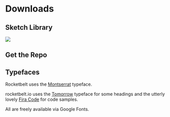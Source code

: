 
# Downloads
<!-- https://www.dropbox.com/s/8q5fj3dbyt8d6hd/RB%C2%B2.sketch?dl=0 -->
<!-- https://fonts.google.com/specimen/Tomorrow?query=tomorrow&preview.size=18&preview.text=Thanks+for+taking+a+look+at+Rocketbelt!&preview.text_type=custom -->
<!-- https://fonts.google.com/specimen/Montserrat?query=tomorrow&preview.size=18&preview.text=Thanks+for+taking+a+look+at+Rocketbelt!&preview.text_type=custom -->
<!-- https://fonts.google.com/specimen/Fira+Code?query=tomorrow&preview.size=18&preview.text=Thanks+for+taking+a+look+at+Rocketbelt!&preview.text_type=custom -->

## Sketch Library
<img src={sketch} />

## Get the Repo


## Typefaces
Rocketbelt uses the <a href="https://fonts.google.com/specimen/Montserrat?query=montserrat&preview.size=18&preview.text=Thanks+for+taking+a+look+at+Rocketbelt!&preview.text_type=custom">Montserrat</a> typeface.

rocketbelt.io uses the <a href="https://fonts.google.com/specimen/Tomorrow?query=tomorrow&preview.size=18&preview.text=Thanks+for+taking+a+look+at+Rocketbelt!&preview.text_type=custom">Tomorrow</a> typeface for some headings and the utterly lovely <a href="https://fonts.google.com/specimen/Fira+Code?query=fira+code&preview.size=18&preview.text=Thanks+for+taking+a+look+at+Rocketbelt!&preview.text_type=custom">Fira Code</a> for code samples.

All are freely available via Google Fonts.
